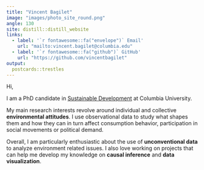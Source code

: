 ```yaml
---
title: "Vincent Bagilet"
image: "images/photo_site_round.png"
angle: 130
site: distill::distill_website
links:
  - label: '`r fontawesome::fa("envelope")` Email'
    url: "mailto:vincent.bagilet@columbia.edu"
  - label: '`r fontawesome::fa("github")` GitHub'
    url: "https://github.com/vincentbagilet"
output:
  postcards::trestles
---
```


Hi,

I am a PhD candidate in [Sustainable Development](https://www.sipa.columbia.edu/academics/programs/phd-sustainable-development) at Columbia University. 

My main research interests revolve around individual and collective **environmental attitudes**. I use observational data to study what shapes them and how they can in turn affect consumption behavior, participation in social movements or political demand.

Overall, I am particularly enthusiastic about the use of **unconventional data** to analyze environment related issues. I also love working on projects that can help me develop my knowledge on **causal inference** and **data visualization**.

<!-- Prior to joining Columbia, I earned masters in [Quantitative Economics from the Paris School of Economics](https://www.parisschoolofeconomics.eu/en/teaching/masters-program/ppd-public-policy-and-development/), in [Environmental Economics from University Paris Saclay/AgroParisTech](https://www.universite-paris-saclay.fr/en/education/master/environmental-energy-and-transport-economics#presentation) and in Engineering with a specialization in Energy from [Ecole Centrale Lyon](https://www.ec-lyon.fr/en). -->










